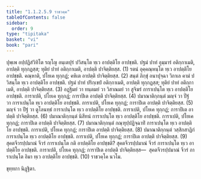 ```yaml
---
title: "1.1.2.5.9 ราชวคฺค"
tableOfContents: false
sidebar:
  order: 9
type: "tipitaka"
basket: "vi"
book: "pari"
---
```



<DynamicBreadcrumb />

<Division number="173" book="pari">

<Paragraph number="475" book="pari">
ปุพฺเพ อปฺปฏิสํวิทิโต รญฺโญ อนฺเตปุรํ ปวิสนฺโต ทฺเว อาปตฺติโย อาปชฺชติ. ปฐมํ ปาทํ อุมฺมารํ อติกฺกาเมติ, อาปตฺติ ทุกฺกฏสฺส; ทุติยํ ปาทํ อติกฺกาเมติ, อาปตฺติ ปาจิตฺติยสฺส. (1)
</Paragraph>

<Paragraph number="476" book="pari">
รตนํ อุคฺคณฺหนฺโต ทฺเว อาปตฺติโย อาปชฺชติ. คณฺหาติ, ปโยเค ทุกฺกฏํ; คหิเต อาปตฺติ ปาจิตฺติยสฺส. (2)
</Paragraph>

<Paragraph number="477" book="pari">
สนฺตํ ภิกฺขุํ อนาปุจฺฉา วิกาเล คามํ ปวิสนฺโต ทฺเว อาปตฺติโย อาปชฺชติ. ปฐมํ ปาทํ ปริกฺเขปํ อติกฺกาเมติ, อาปตฺติ ทุกฺกฏสฺส; ทุติยํ ปาทํ อติกฺกาเมติ, อาปตฺติ ปาจิตฺติยสฺส. (3)
</Paragraph>

<Paragraph number="478" book="pari">
อฏฺฐิมยํ วา ทนฺตมยํ วา วิสาณมยํ วา สูจิฆรํ การาเปนฺโต ทฺเว อาปตฺติโย อาปชฺชติ. การาเปติ, ปโยเค ทุกฺกฏํ; การาปิเต อาปตฺติ ปาจิตฺติยสฺส. (4)
</Paragraph>

<Paragraph number="479" book="pari">
ปมาณาติกฺกนฺตํ มญฺจํ วา ปีฐํ วา การาเปนฺโต ทฺเว อาปตฺติโย อาปชฺชติ. การาเปติ, ปโยเค ทุกฺกฏํ; การาปิเต อาปตฺติ ปาจิตฺติยสฺส. (5)
</Paragraph>

<Paragraph number="480" book="pari">
มญฺจํ วา ปีฐํ วา ตูโลนทฺธํ การาเปนฺโต ทฺเว อาปตฺติโย อาปชฺชติ. การาเปติ, ปโยเค ทุกฺกฏํ; การาปิเต อาปตฺติ ปาจิตฺติยสฺส. (6)
</Paragraph>

<Paragraph number="481" book="pari">
ปมาณาติกฺกนฺตํ นิสีทนํ การาเปนฺโต ทฺเว อาปตฺติโย อาปชฺชติ. การาเปติ, ปโยเค ทุกฺกฏํ; การาปิเต อาปตฺติ ปาจิตฺติยสฺส. (7)
</Paragraph>

<Paragraph number="482" book="pari">
ปมาณาติกฺกนฺตํ กณฺฑุปฺปฏิจฺฉาทิํ การาเปนฺโต ทฺเว อาปตฺติโย อาปชฺชติ. การาเปติ, ปโยเค ทุกฺกฏํ; การาปิเต อาปตฺติ ปาจิตฺติยสฺส. (8)
</Paragraph>

<Paragraph number="483" book="pari">
ปมาณาติกฺกนฺตํ วสฺสิกสาฏิกํ การาเปนฺโต ทฺเว อาปตฺติโย อาปชฺชติ. การาเปติ, ปโยเค ทุกฺกฏํ; การาปิเต อาปตฺติ ปาจิตฺติยสฺส. (9)
</Paragraph>

<Paragraph number="484" book="pari">
สุคตจีวรปฺปมาณํ จีวรํ การาเปนฺโต กติ อาปตฺติโย อาปชฺชติ? สุคตจีวรปฺปมาณํ จีวรํ การาเปนฺโต ทฺเว อาปตฺติโย อาปชฺชติ. การาเปติ, ปโยเค ทุกฺกฏํ; การาปิเต อาปตฺติ ปาจิตฺติยสฺส—  สุคตจีวรปฺปมาณํ จีวรํ การาเปนฺโต อิมา ทฺเว อาปตฺติโย อาปชฺชติ. (10)

</Paragraph>
</Division>

<Paragraph number="485" type="center" book="pari">
ราชวคฺโค นวโม.

  
ขุทฺทกา นิฏฺฐิตา.
</Paragraph>